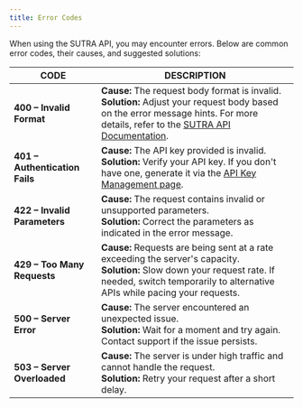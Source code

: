 ```yaml
---
title: Error Codes
---
```


When using the SUTRA API, you may encounter errors. Below are common error codes, their causes, and suggested solutions:

| CODE                       | DESCRIPTION |
|----------------------------|-------------|
| **400 – Invalid Format**   | **Cause:** The request body format is invalid.<br />**Solution:** Adjust your request body based on the error message hints. For more details, refer to the [SUTRA API Documentation](https://docs.two.ai/docs). |
| **401 – Authentication Fails** | **Cause:** The API key provided is invalid.<br />**Solution:** Verify your API key. If you don't have one, generate it via the [API Key Management page](https://www.two.ai). |
| **422 – Invalid Parameters**   | **Cause:** The request contains invalid or unsupported parameters.<br />**Solution:** Correct the parameters as indicated in the error message. |
| **429 – Too Many Requests**    | **Cause:** Requests are being sent at a rate exceeding the server's capacity.<br />**Solution:** Slow down your request rate. If needed, switch temporarily to alternative APIs while pacing your requests. |
| **500 – Server Error**         | **Cause:** The server encountered an unexpected issue.<br />**Solution:** Wait for a moment and try again. Contact support if the issue persists. |
| **503 – Server Overloaded**    | **Cause:** The server is under high traffic and cannot handle the request.<br />**Solution:** Retry your request after a short delay. |

